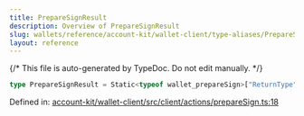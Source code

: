```yaml
---
title: PrepareSignResult
description: Overview of PrepareSignResult
slug: wallets/reference/account-kit/wallet-client/type-aliases/PrepareSignResult
layout: reference
---
```


{/* This file is auto-generated by TypeDoc. Do not edit manually. */}

```ts
type PrepareSignResult = Static<typeof wallet_prepareSign>["ReturnType"];
```

Defined in: [account-kit/wallet-client/src/client/actions/prepareSign.ts:18](https://github.com/alchemyplatform/aa-sdk/blob/dc58c113ff1eeb06d4b3f76c505cbbaad47db8fc/account-kit/wallet-client/src/client/actions/prepareSign.ts#L18)

